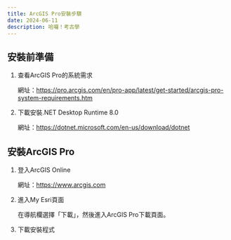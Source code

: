 ```yaml
---
title: ArcGIS Pro安裝步驟
date: 2024-06-11
description: 哈囉！考古學
---
```



## 安裝前準備
<Steps>

1. 查看ArcGIS Pro的系統需求

   網址：https://pro.arcgis.com/en/pro-app/latest/get-started/arcgis-pro-system-requirements.htm

2. 下載安裝.NET Desktop Runtime 8.0

   網址：https://dotnet.microsoft.com/en-us/download/dotnet


</Steps>

## 安裝ArcGIS Pro

<Steps>

1. 登入ArcGIS Online

   網址：https://www.arcgis.com

2. 進入My Esri頁面

   在導航欄選擇「下載」，然後進入ArcGIS Pro下載頁面。

3. 下載安裝程式

</Steps>